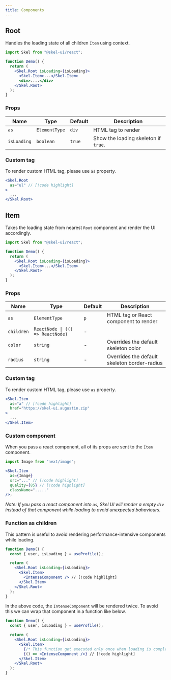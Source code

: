 ```yaml
---
title: Components
---
```


## Root

Handles the loading state of all children `Item` using context.

```jsx
import Skel from "@skel-ui/react";

function Demo() {
  return (
    <Skel.Root isLoading={isLoading}>
      <Skel.Item>...</Skel.Item>
      <div>....</div>
    </Skel.Root>
  );
}
```

### Props

| Name        | Type          | Default | Description                          |
| ----------- | ------------- | ------- | ------------------------------------ |
| `as`        | `ElementType` | `div`   | HTML tag to render                   |
| `isLoading` | `boolean`     | `true`  | Show the loading skeleton if `true`. |

### Custom tag

To render custom HTML tag, please use `as` property.

```jsx
<Skel.Root
  as="ul" // [!code highlight]
>
  ...
</Skel.Root>
```

## Item

Takes the loading state from nearest `Root` component and render the UI accordingly.

```jsx
import Skel from "@skel-ui/react";

function Demo() {
  return (
    <Skel.Root isLoading={isLoading}>
      <Skel.Item>...</Skel.Item>
    </Skel.Root>
  );
}
```

### Props

| Name       | Type                             | Default | Description                                  |
| ---------- | -------------------------------- | ------- | -------------------------------------------- |
| `as`       | `ElementType`                    | `p`     | HTML tag or React component to render        |
| `children` | `ReactNode \| (() => ReactNode)` | -       |                                              |
| `color`    | `string`                         | -       | Overrides the default skeleton color         |
| `radius`   | `string`                         | -       | Overrides the default skeleton border-radius |

### Custom tag

To render custom HTML tag, please use `as` property.

```jsx
<Skel.Item
  as="a" // [!code highlight]
  href="https://skel-ui.augustin.zip"
>
  ...
</Skel.Item>
```

### Custom component

When you pass a react component, all of its props are sent to the `Item` component.

```jsx
import Image from "next/image";

<Skel.Item
  as={Image}
  src="..." // [!code highlight]
  quality={85} // [!code highlight]
  className="....."
/>;
```

_Note: If you pass a react component into `as`, Skel UI will render a empty `div` instead of that component while loading to avoid unexpected bahaviours._

### Function as children

This pattern is useful to avoid rendering performance-intensive components while loading.

```jsx
function Demo() {
  const { user, isLoading } = useProfile();

  return (
    <Skel.Root isLoading={isLoading}>
      <Skel.Item>
        <IntenseComponent /> // [!code highlight]
      </Skel.Item>
    </Skel.Root>
  );
}
```

In the above code, the `IntenseComponent` will be rendered twice. To avoid this we can wrap that component in a function like below.

```jsx
function Demo() {
  const { user, isLoading } = useProfile();

  return (
    <Skel.Root isLoading={isLoading}>
      <Skel.Item>
        {/* This function get executed only once when loading is complete */}
        {() => <IntenseComponent />} // [!code highlight]
      </Skel.Item>
    </Skel.Root>
  );
}
```

